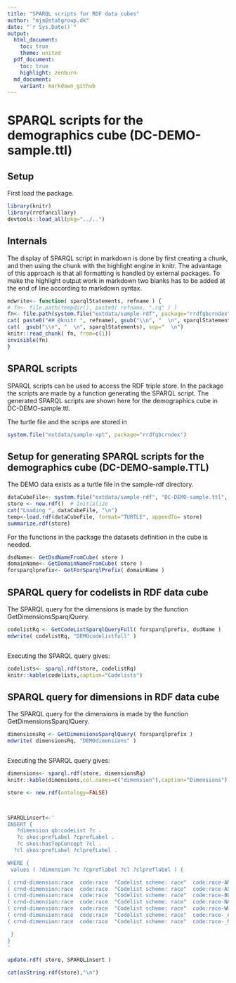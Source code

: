 ```yaml
---
title: "SPARQL scripts for RDF data cubes"
author: "mja@statgroup.dk"
date: "`r Sys.Date()`"
output:
  html_document:
    toc: true
    theme: united
  pdf_document:
    toc: true
    highlight: zenburn
  md_document:
    variant: markdown_github
---
```


# SPARQL scripts for the demographics cube (DC-DEMO-sample.ttl)

## Setup

First load the package.
```r
library(knitr)
library(rrdfancillary)
devtools::load_all(pkg="../..")
```

## Internals

The display of SPARQL script in markdown is done by first creating a chunk, and then using the chunk with the highlight engine in knitr. The advantage of this approach is that all formatting is handled by external packages. To make the highlight output work in markdown two blanks has to be added at the end of line according to markdown syntax.
```r
mdwrite<- function( sparqlStatements, refname ) {
# fn<- file.path(tempdir(), paste0( refname, ".rq" ) )
fn<- file.path(system.file("extdata/sample-rdf", package="rrdfqbcrndex"), paste0( refname, ".rq" ) )
cat( paste0("## @knitr ", refname), gsub("\\n", "  \n", sparqlStatements), sep="  \n", file=fn)
cat(  gsub("\\n", "  \n", sparqlStatements), sep="  \n")
knitr::read_chunk( fn, from=c(1))
invisible(fn)
}
```


## SPARQL scripts

SPARQL scripts can be used to access the RDF triple store.
In the package the scripts are made by a function generating the SPARQL
script. The generated SPARQL scripts are shown here for the
demographics cube in DC-DEMO-sample.ttl.

The turtle file and the scrips are stored in
```r
system.file("extdata/sample-xpt", package="rrdfqbcrndex")
```

## Setup for generating SPARQL scripts for the demographics cube (DC-DEMO-sample.TTL)

The DEMO data exists as a turtle file in the sample-rdf directory.

```r
dataCubeFile<- system.file("extdata/sample-rdf", "DC-DEMO-sample.ttl", package="rrdfqbcrndex")
store <- new.rdf()  # Initialize
cat("Loading ", dataCubeFile, "\n")
temp<-load.rdf(dataCubeFile, format="TURTLE", appendTo= store)
summarize.rdf(store)
```

For the functions in the package the datasets definition in the cube is needed.
```r
dsdName<- GetDsdNameFromCube( store )
domainName<- GetDomainNameFromCube( store )
forsparqlprefix<- GetForSparqlPrefix( domainName )
```

## SPARQL query for codelists in RDF data cube

The SPARQL query for the dimensions is made by the function GetDimensionsSparqlQuery.
```r
codelistRq <- GetCodeListSparqlQueryFull( forsparqlprefix, dsdName )
mdwrite( codelistRq, "DEMOcodelistfull" )
```

```r
```    

Executing the SPARQL query gives:

```r
codelists<- sparql.rdf(store, codelistRq)
knitr::kable(codelists,caption="Codelists")
```


## SPARQL query for dimensions in RDF data cube

The SPARQL query for the dimensions is made by the function GetDimensionsSparqlQuery.
```r
dimensionsRq <- GetDimensionsSparqlQuery( forsparqlprefix )
mdwrite( dimensionsRq, "DEMOdimensions" )
```

```r
```    

Executing the SPARQL query gives:

```r
dimensions<- sparql.rdf(store, dimensionsRq)
knitr::kable(dimensions,col.names=c("dimension"),caption="Dimensions")
```

```r
store <- new.rdf(ontology=FALSE)



SPARQLinsert<-'
INSERT {  
   ?dimension qb:codeList ?c .  
   ?c skos:prefLabel ?cprefLabel .   
   ?c skos:hasTopConcept ?cl .  
  ?cl skos:prefLabel ?clprefLabel .

WHERE {  
 values ( ?dimension ?c ?cpreflabel ?cl ?clpreflabel ) {  

( crnd-dimension:race  code:race  "Codelist scheme: race"  code:race-AMERICAN_INDIAN_OR_ALASKA_NATIVE          "AMERICAN INDIAN OR ALASKA NATIVE"       )
( crnd-dimension:race  code:race  "Codelist scheme: race"  code:race-ASIAN                                     "ASIAN"                                  )
( crnd-dimension:race  code:race  "Codelist scheme: race"  code:race-BLACK_OR_AFRICAN_AMERICAN                 "BLACK OR AFRICAN AMERICAN"              )
( crnd-dimension:race  code:race  "Codelist scheme: race"  code:race-NATIVE_HAWAIIAN_OR_OTHER_PACIFIC_ISLANDER "NATIVE HAWAIIAN OR OTHER PACIFIC ISLANDER"  )
( crnd-dimension:race  code:race  "Codelist scheme: race"  code:race-WHITE                                     "WHITE"                                  )
( crnd-dimension:race  code:race  "Codelist scheme: race"  code:race-_ALL_                                     "_ALL_"                                  )
( crnd-dimension:race  code:race  "Codelist scheme: race"  code:race-_NONMISS_                                 "_NONMISS_"                              )

 }   
}  
'

update.rdf( store, SPARQLinsert )

cat(asString.rdf(store),"\n")

```
